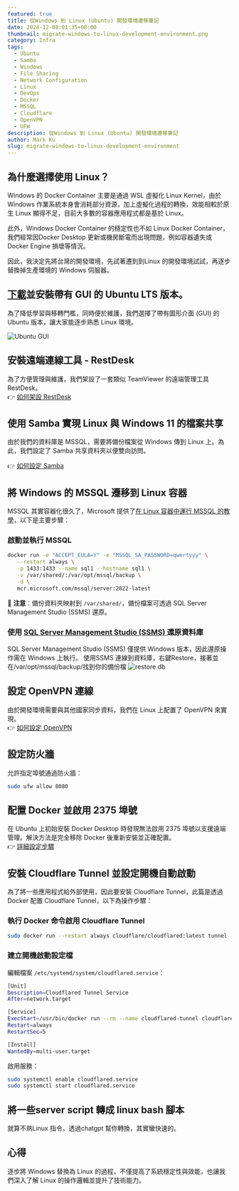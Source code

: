 ```yaml
---
featured: true
title: 從Windows 到 Linux (Ubuntu) 開發環境遷移筆記
date: 2024-12-08:01:35+08:00
thumbnail: migrate-windows-to-linux-development-environment.png
category: Infra
tags:
  - Ubuntu
  - Samba
  - Windows
  - File Sharing
  - Network Configuration
  - Linux
  - DevOps
  - Docker
  - MSSQL
  - Cloudflare
  - OpenVPN
  - UFW
description: 從Windows 到 Linux (Ubuntu) 開發環境遷移筆記
author: Mark Ku
slug: migrate-windows-to-linux-development-environment
---
```


## 為什麼選擇使用 Linux？

Windows 的 Docker Container 主要是通過 WSL 虛擬化 Linux Kernel，由於 Windows 作業系統本身會消耗部分資源，加上虛擬化過程的轉換，效能相較於原生 Linux 顯得不足，目前大多數的容器應用程式都是基於 Linux。

此外，Windows Docker Container 的穩定性也不如 Linux Docker Container，我們經常因Docker Desktop 更新或機房斷電而出現問題，例如容器遺失或 Docker Engine 損壞等情況。    

因此，我決定先將台灣的開發環境，先試著遷到到Linux 的開發環境試試，再逐步替換掉生產環境的 Windows 伺服器。

## [下載](https://ubuntu.com/download/desktop)並安裝帶有 GUI 的 Ubuntu LTS 版本。

為了降低學習與移轉門檻，同時便於維護，我們選擇了帶有圖形介面 (GUI) 的 Ubuntu 版本，讓大家能逐步熟悉 Linux 環境。

![Ubuntu GUI](ubuntu-gui.png)

## 安裝遠端連線工具 - RestDesk

為了方便管理與維護，我們架設了一套類似 TeamViewer 的遠端管理工具 RestDesk。  
👉 [如何架設 RestDesk](https://blog.markkulab.net/custom-your-remote-tool-like-team-viwer/)

## 使用 Samba 實現 Linux 與 Windows 11 的檔案共享

由於我們的資料庫是 MSSQL，需要將備份檔案從 Windows 傳到 Linux 上。為此，我們設定了 Samba 共享資料夾以便雙向訪問。

👉 [如何設定 Samba](https://blog.markkulab.net/ubuntu-samba-windows11-folder-sharing/)

## 將 Windows 的 MSSQL 遷移到 Linux 容器

MSSQL 其實容器化很久了，Microsoft 提供了[在 Linux 容器中運行 MSSQL 的教學](https://learn.microsoft.com/zh-tw/sql/linux/quickstart-install-connect-docker?view=sql-server-ver16&tabs=cli&pivots=cs1-bash)，以下是主要步驟：

### 啟動並執行 MSSQL
```bash
docker run -e "ACCEPT_EULA=Y" -e "MSSQL_SA_PASSWORD=qwertyyy" \
   --restart always \
   -p 1433:1433 --name sql1 --hostname sql1 \
   -v /var/shared/:/var/opt/mssql/backup \
   -d \
   mcr.microsoft.com/mssql/server:2022-latest
```
📌 **注意**：備份資料夾映射到 `/var/shared/`，備份檔案可透過 SQL Server Management Studio (SSMS) 還原。

### 使用 [SQL Server Management Studio (SSMS) ](https://learn.microsoft.com/en-us/sql/ssms/download-sql-server-management-studio-ssms?view=sql-server-ver16)還原資料庫
SQL Server Management Studio (SSMS) 僅提供 Windows 版本，因此還原操作需在 Windows 上執行。
使用SSMS 連線到資料庫，右鍵Restore，接著並在/var/opt/mssql/backup/找到你的備份檔
![restore db](restore.png)

## 設定 OpenVPN 連線

由於開發環境需要與其他國家同步資料，我們在 Linux 上配置了 OpenVPN 來實現。  
👉 [如何設定 OpenVPN](https://blog.markkulab.net/ubuntu-automatically-connect-to-openvpn-startup/)

## 設定防火牆

允許指定埠號通過防火牆：
```bash
sudo ufw allow 8080
```

## 配置 Docker 並啟用 2375 埠號

在 Ubuntu 上初始安裝 Docker Desktop 時發現無法啟用 2375 埠號以支援遠端管理。解決方法是完全移除 Docker 後重新安裝並正確配置。  
👉 [詳細設定步驟](https://blog.markkulab.net/enable-docker-2375-port-in-ubuntu22/)

## 安裝 Cloudflare Tunnel 並設定開機自動啟動
為了將一些應用程式給外部使用，因此要安裝 Cloudflare Tunnel，此篇是透過 Docker 配置 Cloudflare Tunnel，以下為操作步驟：

### 執行 Docker 命令啟用 Cloudflare Tunnel
```bash
sudo docker run --restart always cloudflare/cloudflared:latest tunnel --no-autoupdate run --token {{your-token}} --name cloudflared-tunnel
```

### 建立開機啟動設定檔
編輯檔案 `/etc/systemd/system/cloudflared.service`：
```bash
[Unit]
Description=Cloudflared Tunnel Service
After=network.target

[Service]
ExecStart=/usr/bin/docker run --rm --name cloudflared-tunnel cloudflare/cloudflared:latest tunnel --no-autoupdate run --token {{your-token}}
Restart=always
RestartSec=5

[Install]
WantedBy=multi-user.target
```
啟用服務：
```bash
sudo systemctl enable cloudflared.service
sudo systemctl start cloudflared.service
```
## 將一些server script 轉成 linux bash 腳本
就算不熟Linux 指令，透過chatgpt 幫你轉換，其實蠻快速的。

## 心得

逐步將 Windows 替換為 Linux 的過程，不僅提高了系統穩定性與效能，也讓我們深入了解 Linux 的操作邏輯並提升了技術能力。
